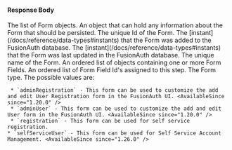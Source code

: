 
#### Response Body

<APIBlock>
  <APIField name="forms" type="Array">
    The list of Form objects.
  </APIField>
  <APIField name="forms[x].data" type="Object">
    An object that can hold any information about the Form that should be persisted.
  </APIField>
  <APIField name="forms[x].id" type="UUID">
    The unique Id of the Form.
  </APIField>
  <APIField name="forms[x].insertInstant" type="Long">
    The [instant](/docs/reference/data-types#instants) that the Form was added to the FusionAuth database.
  </APIField>
  <APIField name="forms[x].lastUpdateInstant" type="Long">
    The [instant](/docs/reference/data-types#instants) that the Form was last updated in the FusionAuth database.
  </APIField>
  <APIField name="forms[x].name" type="String">
    The unique name of the Form.
  </APIField>
  <APIField name="forms[x].steps" type="Array<Object>">
    An ordered list of objects containing one or more Form Fields.
  </APIField>
  <APIField name="forms[x].steps[x].fields" type="Array<UUID>">
    An ordered list of Form Field Id's assigned to this step.
  </APIField>
  <APIField name="forms[x].type" type="String">
    The Form type. The possible values are:

     * `adminRegistration` - This form can be used to customize the add and edit User Registration form in the FusionAuth UI. <AvailableSince since="1.20.0" />
     * `adminUser` - This form can be used to customize the add and edit User form in the FusionAuth UI. <AvailableSince since="1.20.0" />
     * `registration` - This form can be used for self service registration.
    * `selfServiceUser` - This form can be used for Self Service Account Management. <AvailableSince since="1.26.0" />
  </APIField>
</APIBlock>

<JSON title="Example Response JSON" src="forms/responses.json" />
